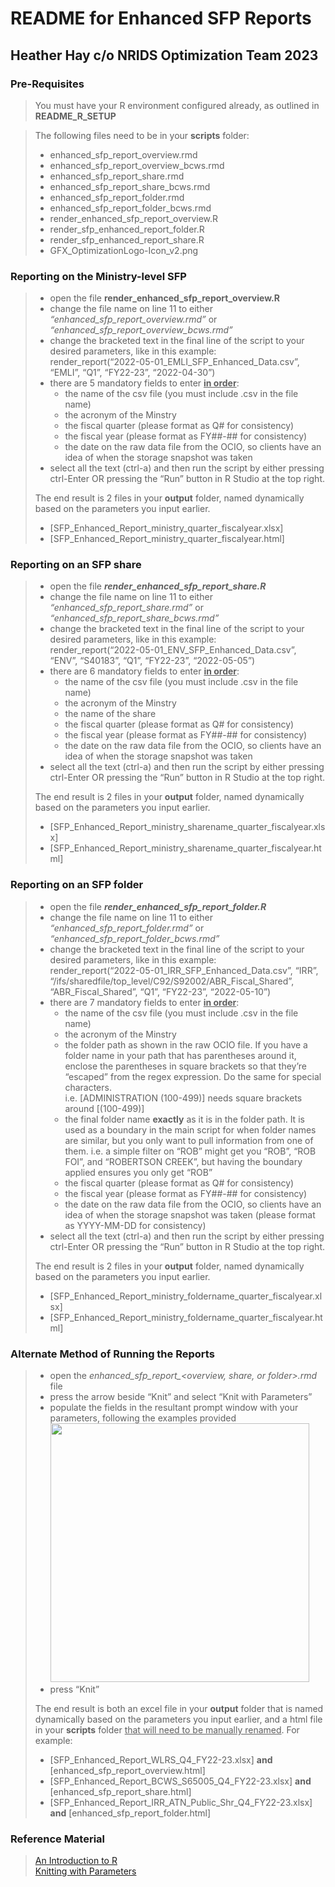 # README for Enhanced SFP Reports
## Heather Hay c/o NRIDS Optimization Team 2023

### Pre-Requisites

> You must have your R environment configured already, as outlined in **README_R_SETUP**

> The following files need to be in your **scripts** folder:
>
> -   enhanced_sfp_report_overview.rmd
> -   enhanced_sfp_report_overview_bcws.rmd
> -   enhanced_sfp_report_share.rmd
> -   enhanced_sfp_report_share_bcws.rmd
> -   enhanced_sfp_report_folder.rmd
> -   enhanced_sfp_report_folder_bcws.rmd
> -   render_enhanced_sfp_report_overview.R
> -   render_sfp_enhanced_report_folder.R
> -   render_sfp_enhanced_report_share.R
> -   GFX_OptimizationLogo-Icon_v2.png

### Reporting on the Ministry-level SFP
>
> -   open the file **render_enhanced_sfp_report_overview.R**
> -   change the file name on line 11 to either *"enhanced_sfp_report_overview.rmd"* or *"enhanced_sfp_report_overview_bcws.rmd"*
> -   change the bracketed text in the final line of the script to your desired parameters, like in this example: <br>
render_report("2022-05-01_EMLI_SFP_Enhanced_Data.csv", "EMLI", "Q1", "FY22-23", "2022-04-30")
> -   there are 5 mandatory fields to enter <ins>**in order**</ins>:
>     -   the name of the csv file (you must include .csv in the file name)
>     -   the acronym of the Minstry
>     -   the fiscal quarter (please format as Q# for consistency)
>     -   the fiscal year (please format as FY##-## for consistency)
>     -   the date on the raw data file from the OCIO, so clients have an idea of when the storage snapshot was taken <br>
> -   select all the text (ctrl-a) and then run the script by either pressing ctrl-Enter OR pressing the "Run" button in R Studio at the top right.
>
> The end result is 2 files in your **output** folder, named dynamically based on the parameters you input earlier.
>
> -   [SFP_Enhanced_Report_ministry_quarter_fiscalyear.xlsx]
> -   [SFP_Enhanced_Report_ministry_quarter_fiscalyear.html]

### Reporting on an SFP share
>
> -   open the file ***render_enhanced_sfp_report_share.R***
> -   change the file name on line 11 to either *"enhanced_sfp_report_share.rmd"* or *"enhanced_sfp_report_share_bcws.rmd"*
> -   change the bracketed text in the final line of the script to your desired parameters, like in this example: <br>
render_report("2022-05-01_ENV_SFP_Enhanced_Data.csv", "ENV", "S40183", "Q1", "FY22-23", "2022-05-05")
> -   there are 6 mandatory fields to enter <ins>**in order**</ins>:
>     -   the name of the csv file (you must include .csv in the file name)
>     -   the acronym of the Minstry
>     -   the name of the share
>     -   the fiscal quarter (please format as Q# for consistency)
>     -   the fiscal year (please format as FY##-## for consistency)
>     -   the date on the raw data file from the OCIO, so clients have an idea of when the storage snapshot was taken
> -   select all the text (ctrl-a) and then run the script by either pressing ctrl-Enter OR pressing the "Run" button in R Studio at the top right.
>
> The end result is 2 files in your **output** folder, named dynamically based on the parameters you input earlier.
>
> -   [SFP_Enhanced_Report_ministry_sharename_quarter_fiscalyear.xlsx]
> -   [SFP_Enhanced_Report_ministry_sharename_quarter_fiscalyear.html]

### Reporting on an SFP folder
>
> -   open the file ***render_enhanced_sfp_report_folder.R***
> -   change the file name on line 11 to either *"enhanced_sfp_report_folder.rmd"* or *"enhanced_sfp_report_folder_bcws.rmd"*
> -   change the bracketed text in the final line of the script to your desired parameters, like in this example: <br>
render_report("2022-05-01_IRR_SFP_Enhanced_Data.csv", "IRR",  "/ifs/sharedfile/top_level/C92/S92002/ABR_Fiscal_Shared", "ABR_Fiscal_Shared", "Q1", "FY22-23", "2022-05-10")
> -   there are 7 mandatory fields to enter <ins>**in order**</ins>:
>     -   the name of the csv file (you must include .csv in the file name)
>     -   the acronym of the Minstry
>     -   the folder path as shown in the raw OCIO file. If you have a folder name in your path that has parentheses around it, enclose the parentheses in square brackets so that they're "escaped" from the regex expression. Do the same for special characters. \
>         i.e. [ADMINISTRATION (100-499)] needs square brackets around [(100-499)]
>     -   the final folder name **exactly** as it is in the folder path. It is used as a boundary in the main script for when folder names are similar, but you only want to pull information from one of them. i.e. a simple filter on "ROB" might get you "ROB", "ROB FOI", and "ROBERTSON CREEK", but having the boundary applied ensures you only get "ROB"
>     -   the fiscal quarter (please format as Q# for consistency)
>     -   the fiscal year (please format as FY##-## for consistency)
>     -   the date on the raw data file from the OCIO, so clients have an idea of when the storage snapshot was taken (please format as YYYY-MM-DD for consistency)
> -   select all the text (ctrl-a) and then run the script by either pressing ctrl-Enter OR pressing the "Run" button in R Studio at the top right.
>
> The end result is 2 files in your **output** folder, named dynamically based on the parameters you input earlier.
>
> -   [SFP_Enhanced_Report_ministry_foldername_quarter_fiscalyear.xlsx]
> -   [SFP_Enhanced_Report_ministry_foldername_quarter_fiscalyear.html]

### Alternate Method of Running the Reports
>
> -   open the *enhanced_sfp_report_<overview, share, or folder>.rmd* file 
> -   press the arrow beside "Knit" and select "Knit with Parameters"
> -   populate the fields in the resultant prompt window with your parameters, following the examples provided\
>     ![](KWP.jpg){width="414"}
> -   press "Knit"
>
> The end result is both an excel file in your **output** folder that is named dynamically based on the parameters you input earlier, and a html file in your **scripts** folder <ins>that will need to be manually renamed</ins>. For example:
>
> -   [SFP_Enhanced_Report_WLRS_Q4_FY22-23.xlsx] **and** [enhanced_sfp_report_overview.html]
> -   [SFP_Enhanced_Report_BCWS_S65005_Q4_FY22-23.xlsx] **and** [enhanced_sfp_report_share.html]
> -   [SFP_Enhanced_Report_IRR_ATN_Public_Shr_Q4_FY22-23.xlsx] **and** [enhanced_sfp_report_folder.html]

### Reference Material
>
>[An Introduction to R](https://intro2r.com/) <br>
>[Knitting with Parameters](https://bookdown.org/yihui/rmarkdown/params-knit.html)
>

